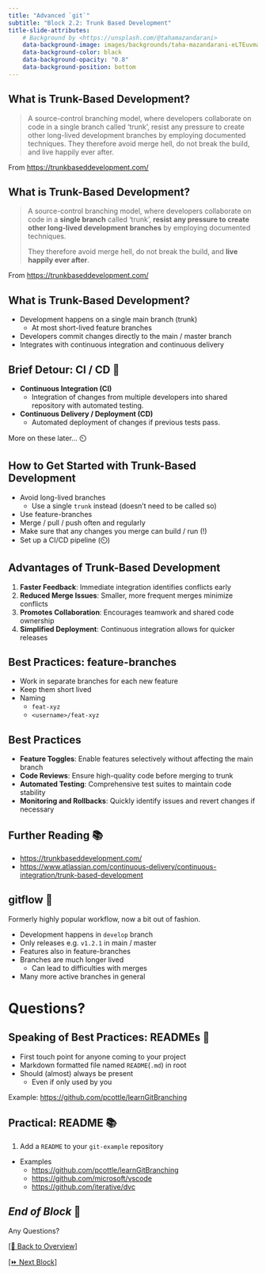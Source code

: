 ```yaml
---
title: "Advanced `git`"
subtitle: "Block 2.2: Trunk Based Development"
title-slide-attributes:
    # Background by <https://unsplash.com/@tahamazandarani>
    data-background-image: images/backgrounds/taha-mazandarani-eLTEuvma_vw-unsplash.jpg
    data-background-color: black
    data-background-opacity: "0.8"
    data-background-position: bottom
---
```


## What is Trunk-Based Development?

> A source-control branching model, where developers collaborate on code in a single branch called ‘trunk’, resist any pressure to create other long-lived development branches by employing documented techniques. They therefore avoid merge hell, do not break the build, and live happily ever after.

From <https://trunkbaseddevelopment.com/>


## What is Trunk-Based Development?

> A source-control branching model, where developers collaborate on code in a **single branch** called ‘trunk’, **resist any pressure to create other long-lived development branches** by employing documented techniques.
> 
> They therefore avoid merge hell, do not break the build, and **live happily ever after**.

From <https://trunkbaseddevelopment.com/>

## What is Trunk-Based Development?

- Development happens on a single main branch (trunk)
    - At most short-lived feature branches
- Developers commit changes directly to the main / master branch
- Integrates with continuous integration and continuous delivery

## Brief Detour: CI / CD 🤖

- **Continuous Integration (CI)**
    - Integration of changes from multiple developers into shared repository with automated testing.
- **Continuous Delivery / Deployment (CD)**
  - Automated deployment of changes if previous tests pass.

::: {.fragment}
More on these later... ⏲️
:::

## How to Get Started with Trunk-Based Development

- Avoid long-lived branches
  - Use a single `trunk` instead (doesn't need to be called so)
- Use feature-branches
- Merge / pull / push often and regularly
- Make sure that any changes you merge can build / run (!)
- Set up a CI/CD pipeline (⏲️)

## Advantages of Trunk-Based Development

1. **Faster Feedback**: Immediate integration identifies conflicts early
2. **Reduced Merge Issues**: Smaller, more frequent merges minimize conflicts
3. **Promotes Collaboration**: Encourages teamwork and shared code ownership
4. **Simplified Deployment**: Continuous integration allows for quicker releases

## Best Practices: feature-branches

- Work in separate branches for each new feature
- Keep them short lived
- Naming
  - `feat-xyz`
  - `<username>/feat-xyz`

## Best Practices

- **Feature Toggles**: Enable features selectively without affecting the main branch
- **Code Reviews**: Ensure high-quality code before merging to trunk
- **Automated Testing**: Comprehensive test suites to maintain code stability
- **Monitoring and Rollbacks**: Quickly identify issues and revert changes if necessary

## Further Reading 📚️

- <https://trunkbaseddevelopment.com/>
- <https://www.atlassian.com/continuous-delivery/continuous-integration/trunk-based-development>

## gitflow 🌊

Formerly highly popular workflow, now a bit out of fashion.

- Development happens in `develop` branch
- Only releases e.g. `v1.2.1` in main / master
- Features also in feature-branches
- Branches are much longer lived
  - Can lead to difficulties with merges
- Many more active branches in general

# Questions? {background-opacity="0.4" background-image="images/backgrounds/questions.gif" background-position="top"}

## Speaking of Best Practices: READMEs 📑

- First touch point for anyone coming to your project
- Markdown formatted file named `README`(`.md`) in root
- Should (almost) always be present
  - Even if only used by you

Example: <https://github.com/pcottle/learnGitBranching>

## Practical: README 📚️ {background-color="black"}

1. Add a `README` to your `git-example` repository

- Examples
  - <https://github.com/pcottle/learnGitBranching>
  - <https://github.com/microsoft/vscode>
  - <https://github.com/iterative/dvc>

## *End of Block* 🎉 {background-color="black" background-opacity="0.2" background-image="images/backgrounds/kaiser.jpg"}

:::{.r-fit-text}
Any Questions?
:::

[[🏡 Back to Overview]](./index.html)

[[⏩️ Next Block]](./3.1-github-CI-CD.html) 
